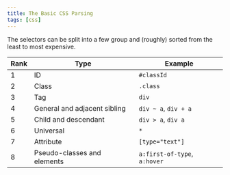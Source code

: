 ```yaml
---
title: The Basic CSS Parsing
tags: [css]
---
```


The selectors can be split into a few group and (roughly) sorted from the least to most expensive.

| Rank | Type                         | Example                      |
| ---- | ---------------------------- | ---------------------------- |
| 1    | ID                           | `#classId`                   |
| 2    | Class                        | `.class`                     |
| 3    | Tag                          | `div`                        |
| 4    | General and adjacent sibling | `div ~ a`, `div + a`         |
| 5    | Child and descendant         | `div > a`, `div a`           |
| 6    | Universal                    | `*`                          |
| 7    | Attribute                    | `[type="text"]`              |
| 8    | Pseudo-classes and elements  | `a:first-of-type`, `a:hover` |